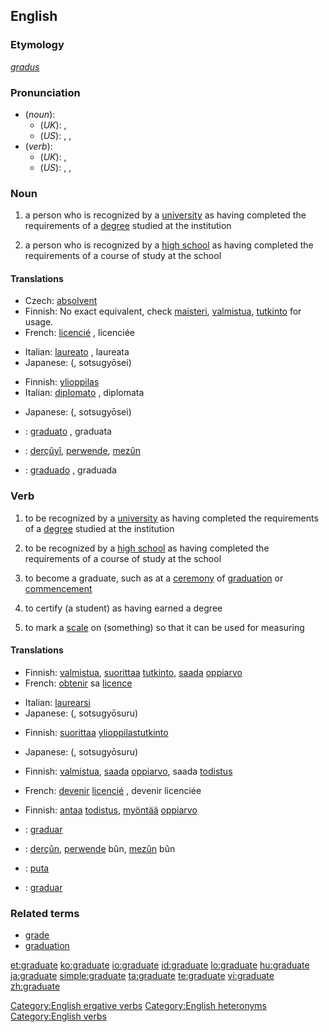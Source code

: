 ==English==
{{wikipedia}}

===Etymology===
{{L.}} ''[[gradus]]''

===Pronunciation===
* (''noun''):
** (''UK''): {{IPA|/ˈgrædjuət/}}, {{SAMPA|/"gr{dju@t/}}
** (''US''): {{enPR|grăjʹo͞o-ĭt}}, {{IPA|/ˈgrædʒuɪt/}}, {{SAMPA|/"gr{dZuIt/}}
* (''verb''):
** (''UK''): {{IPA|/ˈgrædjueɪt/}}, {{SAMPA|/"gr{djueIt/}}
** (''US''): {{enPR|grăjʹo͞o-āt}}, {{IPA|/ˈgrædʒueɪt/}}, {{SAMPA|/"gr{dZueIt/}}

===Noun===
{{en-noun}}

# a person who is recognized by a [[university]] as having completed the requirements of a [[degree]] studied at the institution
# {{context|US}} a person who is recognized by a [[high school]] as having completed the requirements of a course of study at the school

====Translations====
{{trans-top|from a university}}
* Czech: [[absolvent]] {{m}}
* Finnish: No exact equivalent, check [[maisteri]], [[valmistua]], [[tutkinto]] for usage.
* French: [[licencié]] {{m}}, licenciée {{f}}
{{trans-mid}}
* Italian: [[laureato]] {{m}}, laureata {{f}}
* Japanese: {{Jpan|[[卒業生]]}} ({{Jpan|[[そつぎょうせい]]}}, sotsugyōsei)
{{trans-bottom}}

{{trans-top|US: from a high school}}
* Finnish: [[ylioppilas]]
* Italian: [[diplomato]] {{m}}, diplomata {{f}}
{{trans-mid}}
* Japanese: {{Jpan|[[卒業生]]}} ({{Jpan|[[そつぎょうせい]]}}, sotsugyōsei)
{{trans-bottom}}

{{checktrans}}
* {{ttbc|Interlingua}}: [[graduato]] {{m}}, graduata {{f}}
* {{ttbc|Kurdish}}: [[derçûyî]], [[perwende]], [[mezûn]]
* {{ttbc|Spanish}}: [[graduado]] {{m}}, graduada {{f}}

===Verb===
{{en-verb|graduat|ing}}

# {{intransitive}} to be recognized by a [[university]] as having completed the requirements of a [[degree]] studied at the institution
# {{context|intransitive|US}} to be recognized by a [[high school]] as having completed the requirements of a course of study at the school
# {{intransitive}} to become a graduate, such as at a [[ceremony]] of [[graduation]] or [[commencement]]
# {{context|transitive|ergative}} to certify (a student) as having earned a degree
# {{transitive}} to mark a [[scale]] on (something) so that it can be used for measuring

====Translations====
{{trans-top|be recognized by a university as having completed the requirements of a degree}}
* Finnish: [[valmistua]], [[suorittaa]] [[tutkinto]], [[saada]] [[oppiarvo]]
* French: [[obtenir]] sa [[licence#French|licence]]
{{trans-mid}}
* Italian: [[laurearsi]]
* Japanese: {{Jpan|[[卒業する]]}} ({{Jpan|[[そつぎょうする]]}}, sotsugyōsuru)
{{trans-bottom}}

{{trans-top|US: be recognized by a high school as having completed the requirements of a course of study}}
* Finnish: [[suorittaa]] [[ylioppilastutkinto]]
{{trans-mid}}
* Japanese: {{Jpan|[[卒業する]]}} ({{Jpan|[[そつぎょうする]]}}, sotsugyōsuru)
{{trans-bottom}}

{{trans-top|become a graduate at a ceremony}}
* Finnish: [[valmistua]], [[saada]] [[oppiarvo]], saada [[todistus]]
{{trans-mid}}
* French: [[devenir]] [[licencié]] {{m}}, devenir licenciée {{f}}
{{trans-bottom}}

{{trans-top|transitive: certify (a student) as having earned a degree}}
* Finnish: [[antaa]] [[todistus]], [[myöntää]] [[oppiarvo]]
{{trans-mid}}
{{trans-bottom}}

{{trans-top|to mark a scale on (something) so it can be used for measuring}}
{{trans-mid}}
{{trans-bottom}}

{{checktrans}}
* {{ttbc|Interlingua}}: [[graduar]]
* {{ttbc|Kurdish}}: [[derçûn]], [[perwende]] bûn, [[mezûn]] bûn
* {{ttbc|Maori}}: [[puta#Maori|puta]]
* {{ttbc|Spanish}}: [[graduar]]

===Related terms===
* [[grade]]
* [[graduation]]

[[Category:English ergative verbs]]
[[Category:English heteronyms]]
[[Category:English verbs]]

[[et:graduate]]
[[ko:graduate]]
[[io:graduate]]
[[id:graduate]]
[[lo:graduate]]
[[hu:graduate]]
[[ja:graduate]]
[[simple:graduate]]
[[ta:graduate]]
[[te:graduate]]
[[vi:graduate]]
[[zh:graduate]]